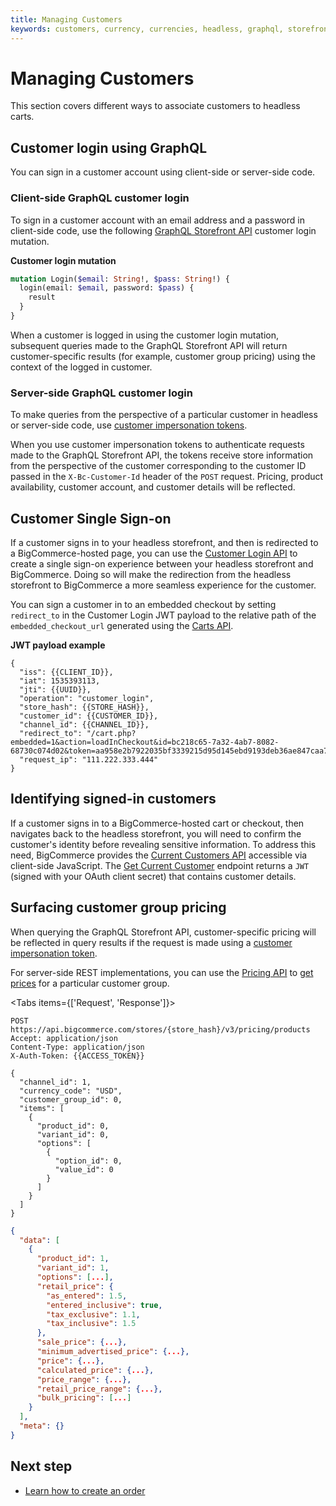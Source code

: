 ```yaml
---
title: Managing Customers
keywords: customers, currency, currencies, headless, graphql, storefronts,  
---
```


# Managing Customers

This section covers different ways to associate customers to headless carts.

## Customer login using GraphQL

You can sign in a customer account using client-side or server-side code.

### Client-side GraphQL customer login

To sign in a customer account with an email address and a password in client-side code, use the following [GraphQL Storefront API](/docs/storefront/graphql) customer login mutation.

**Customer login mutation**

```graphql showLineNumbers copy
mutation Login($email: String!, $pass: String!) {
  login(email: $email, password: $pass) {
    result
  }
}
```

When a customer is logged in using the customer login mutation, subsequent queries made to the GraphQL Storefront API will return customer-specific results (for example, customer group pricing) using the context of the logged in customer.

### Server-side GraphQL customer login

To make queries from the perspective of a particular customer in headless or server-side code, use [customer impersonation tokens](/api-docs/storefront/graphql/graphql-storefront-api-overview#customer-impersonation-tokens).

When you use customer impersonation tokens to authenticate requests made to the GraphQL Storefront API, the tokens receive store information from the perspective of the customer corresponding to the customer ID passed in the `X-Bc-Customer-Id` header of the `POST` request. Pricing, product availability, customer account, and customer details will be reflected.

## Customer Single Sign-on

If a customer signs in to your headless storefront, and then is redirected to a BigCommerce-hosted page, you can use the [Customer Login API](/docs/start/authentication/customer-login) to create a single sign-on experience between your headless storefront and BigCommerce. Doing so will make the redirection from the headless storefront to BigCommerce a more seamless experience for the customer.

You can sign a customer in to an embedded checkout by setting `redirect_to` in the Customer Login JWT payload to the relative path of the `embedded_checkout_url` generated using the [Carts API](/docs/rest-management/carts).

**JWT payload example**

```http showLineNumbers copy
{
  "iss": {{CLIENT_ID}},
  "iat": 1535393113,
  "jti": {{UUID}},
  "operation": "customer_login",
  "store_hash": {{STORE_HASH}},
  "customer_id": {{CUSTOMER_ID}},
  "channel_id": {{CHANNEL_ID}},
  "redirect_to": "/cart.php?embedded=1&action=loadInCheckout&id=bc218c65-7a32-4ab7-8082-68730c074d02&token=aa958e2b7922035bf3339215d95d145ebd9193deb36ae847caa780aa2e003e4b",
  "request_ip": "111.222.333.444"
}
```

## Identifying signed-in customers

If a customer signs in to a BigCommerce-hosted cart or checkout, then navigates back to the headless storefront, you will need to confirm the customer's identity before revealing sensitive information.
To address this need, BigCommerce provides the [Current Customers API](/docs/start/authentication/current-customer) accessible via client-side JavaScript. The [Get Current Customer](/docs/storefront-auth/current-customer#get-current-customer) endpoint returns a `JWT` (signed with your OAuth client secret) that contains customer details.

## Surfacing customer group pricing

When querying the GraphQL Storefront API, customer-specific pricing will be reflected in query results if the request is made using a [customer impersonation token](/api-docs/storefront/graphql/graphql-storefront-api-overview#customer-impersonation-tokens).

For server-side REST implementations, you can use the [Pricing API](/docs/rest-management/pricing) to [get prices](/docs/rest-management/pricing/products#get-prices-batch) for a particular customer group.

<Tabs items={['Request', 'Response']}>
<Tab>

```http filename="Example request: Get Prices" showLineNumbers copy
POST https://api.bigcommerce.com/stores/{store_hash}/v3/pricing/products
Accept: application/json
Content-Type: application/json
X-Auth-Token: {{ACCESS_TOKEN}}

{
  "channel_id": 1,
  "currency_code": "USD",
  "customer_group_id": 0,
  "items": [
    {
      "product_id": 0,
      "variant_id": 0,
      "options": [
        {
          "option_id": 0,
          "value_id": 0
        }
      ]
    }
  ]
}
```

</Tab>
<Tab>

```json filename="Example response: Get Prices" showLineNumbers copy
{
  "data": [
    {
      "product_id": 1,
      "variant_id": 1,
      "options": [...],
      "retail_price": {
        "as_entered": 1.5,
        "entered_inclusive": true,
        "tax_exclusive": 1.1,
        "tax_inclusive": 1.5
      },
      "sale_price": {...},
      "minimum_advertised_price": {...},
      "price": {...},
      "calculated_price": {...},
      "price_range": {...},
      "retail_price_range": {...},
      "bulk_pricing": [...]
    }
  ],
  "meta": {}
}
```
</Tab>
</Tabs>

## Next step

- [Learn how to create an order](/docs/storefront/headless/orders)
